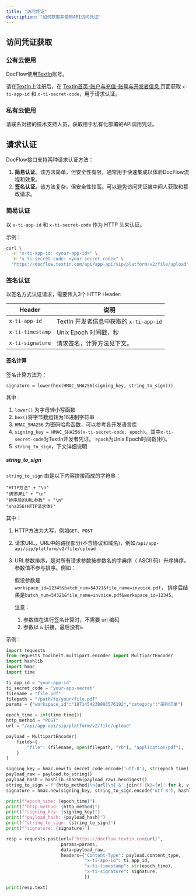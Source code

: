 ```yaml
---
title: "访问凭证"
description: "如何获取并使用API访问凭证"
---
```


## 访问凭证获取

### 公有云使用
DocFlow使用[TextIn](https://www.textin.com/)账号。  

请在[TextIn](https://www.textin.com/)上注册后，在 [TextIn首页-账户与充值-账号与开发者信息 ](https://www.textin.com/console/dashboard/setting)页面获取 `x-ti-app-id` 和 `x-ti-secret-code`，用于请求认证。

### 私有云使用
请联系对接的技术支持人员，获取用于私有化部署的API调用凭证。

## 请求认证

DocFlow接口支持两种请求认证方法：

1. **简易认证**。该方法简单，但安全性有限，通常用于快速集成以体验DocFlow流程和效果。
2. **签名认证**。该方法复杂，但安全性较高。可以避免访问凭证被中间人获取和篡改请求。


### 简易认证

以 `x-ti-app-id`  和 `x-ti-secret-code` 作为 HTTP 头来认证。

示例：

<CodeGroup>

```bash curl
curl \
  -H "x-ti-app-id: <your-app-id>" \
  -H "x-ti-secret-code: <your-secret-code>" \
  "https://docflow.textin.com/api/app-api/sip/platform/v2/file/upload"
```

</CodeGroup>

### 签名认证

以签名方式认证请求，需要传入3个 HTTP Header:

| Header           | 说明                                    |
| ---------------- | --------------------------------------- |
| `x-ti-app-id`    | TextIn 开发者信息中获取的 `x-ti-app-id` |
| `x-ti-timestamp` | Unix Epoch 时间戳，秒                   |
| `x-ti-signature` | 请求签名，计算方法见下文。              |

#### 签名计算

签名计算方法为：

```
signature = lower(hex(HMAC_SHA256(signing_key, string_to_sign)))
```

其中：

1.  `lower()` 为字母转小写函数
2. `hex()`将字节数组转为16进制字符串
3. `HMAC_SHA256` 为密码哈希函数，可以参考各开发语言库
4. `signing_key = HMAC_SHA256(x-ti-secret-code, epoch)`。其中`x-ti-secret-code`为TextIn开发者凭证。 `epoch`为Unix Epoch时间戳(秒)。
5. `string_to_sign`，下文详细说明

##### string_to_sign

`string_to_sign` 由是以下内容拼接而成的字符串：

```
"HTTP方法" + "\n"
"请求URL" + "\n"
"排序后的URL参数" + "\n"
"sha256(HTTP请求体)"
```

其中：

1. HTTP方法为大写，例如`GET`、`POST`

2. 请求URL，URL中的路径部分(不含协议和域名)，例如`/api/app-api/sip/platform/v2/file/upload`

3. URL参数排序，是对所有请求参数按参数名的字典序（ ASCII 码）升序排序。参数值不参与排序。例如：

   假设参数是`workspace_id=12345&batch_num=54321&file_name=invoice.pdf`，
   排序后结果是`batch_num=54321&file_name=invoice.pdf&workspace_id=12345`。

   注意：

   1. 参数值在进行签名计算时，不需要 url 编码
   2. 参数以 `&` 拼接，最后没有`&`

示例：

<CodeGroup>

```python Python icon=python highlight={7-11,23-34} expandable lines
import requests
from requests_toolbelt.multipart.encoder import MultipartEncoder
import hashlib
import hmac
import time

ti_app_id = "your-app-id"
ti_secret_code = "your-app-secret"
filename = "file.pdf"
filepath = "/path/to/your/file.pdf"
params = {"workspace_id":"1871454238893576192","category":"采购订单"}

epoch_time = int(time.time())
http_method = "POST"
url = "/api/app-api/sip/platform/v2/file/upload"

payload = MultipartEncoder(
    fields={
        "file": (filename, open(filepath, "rb"), "application/pdf"),
    }
)

signing_key = hmac.new(ti_secret_code.encode('utf-8'), str(epoch_time).encode('utf-8'), hashlib.sha256).digest()
payload_raw = payload.to_string()
payload_hash = hashlib.sha256(payload_raw).hexdigest()
string_to_sign = f"{http_method}\n{url}\n{'&'.join(f'{k}={v}' for k, v in sorted(params.items()))}\n{payload_hash}"
signature = hmac.new(signing_key, string_to_sign.encode('utf-8'), hashlib.sha256).hexdigest()

print(f"epoch_time: {epoch_time}")
print(f"http_method: {http_method}")
print(f"signing_key: {signing_key}")
print(f"payload_hash: {payload_hash}")
print(f"string_to_sign: {string_to_sign}")
print(f"signature: {signature}")

resp = requests.post(url=f"https://docflow.textin.com{url}", 
                     params=params, 
                     data=payload_raw, 
                     headers={"Content-Type": payload.content_type,
                              "x-ti-app-id": ti_app_id,
                              "x-ti-timestamp": str(epoch_time),
                              "x-ti-signature": signature,
                              })

print(resp.text)
```

</CodeGroup>